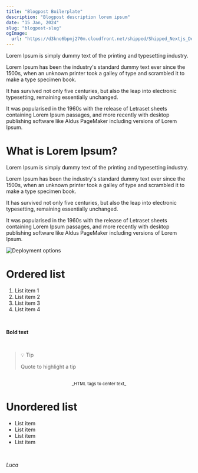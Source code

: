 ```yaml
---
title: "Blogpost Boilerplate"
description: "Blogpost description lorem ipsum"
date: "15 Jan, 2024"
slug: "blogpost-slug"
ogImage:
  url: "https://d3kno6bpmj270m.cloudfront.net/shipped/Shipped_Nextjs_Deployment_OG.jpg"
---
```


Lorem Ipsum is simply dummy text of the printing and typesetting industry.

Lorem Ipsum has been the industry's standard dummy text ever since the 1500s, when an unknown printer took a galley of type and scrambled it to make a type specimen book.

It has survived not only five centuries, but also the leap into electronic typesetting, remaining essentially unchanged.

It was popularised in the 1960s with the release of Letraset sheets containing Lorem Ipsum passages, and more recently with desktop publishing software like Aldus PageMaker including versions of Lorem Ipsum.

# What is Lorem Ipsum?

Lorem Ipsum is simply dummy text of the printing and typesetting industry.

Lorem Ipsum has been the industry's standard dummy text ever since the 1500s, when an unknown printer took a galley of type and scrambled it to make a type specimen book.

It has survived not only five centuries, but also the leap into electronic typesetting, remaining essentially unchanged.

It was popularised in the 1960s with the release of Letraset sheets containing Lorem Ipsum passages, and more recently with desktop publishing software like Aldus PageMaker including versions of Lorem Ipsum.



![Deployment options](https://d3kno6bpmj270m.cloudfront.net/shipped/Shipped_Nextjs_Deployment_OG.jpg)

# Ordered list

1. List item 1
2. List item 2
3. List item 3
4. List item 4

<br />

**Bold text**

<br />

> 💡 Tip
>
> Quote to highlight a tip

<br />

<center>
  <small>_HTML tags to center text_</small>
</center>

# Unordered list

- List item
- List item
- List item
- List item

<br />

_Luca_
